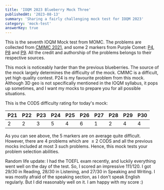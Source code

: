 ```yaml
---
title: 'IOQM 2023 Blueberry Mock Three'
publishedAt: '2023-08-13'
summary: 'Sharing a fairly challenging mock test for IOQM 2023'
category: 'mock-test'
answerKey: true
---
```


This is the seventh IOQM Mock test from MOMC. The problems are collected from [CMIMC 2021](https://cmimc.math.cmu.edu/math/past-problems/2021), and some 2 markers from Purple Comet: [P4](https://artofproblemsolving.com/community/c149h2034710p14360849), [P8](https://artofproblemsolving.com/community/c149h413865p2326184)  and [P9](https://artofproblemsolving.com/community/c149h2551970p21820935). All the credit and authorship of the problems belongs to their respective sources.

This mock is noticeably harder than the previous blueberries. The source of the mock largely determines the difficulty of the mock. CMIMC is a difficult, yet high quality contest. P24 is my favourite problem from this mock. Although 3D geo is not specifically mentioned in the IOQM syllabus, it pops up sometimes, and I want my mocks to prepare you for all possible situations.

This is the CODS difficulty rating for today's mock:

| P21 | P22 | P23 | P24 | P25 | P26 | P27 | P28 | P29 | P30 |
| ---| --- | --- | ---| ---| --- | ---| ---| --- | ---  |
| 2 | 2 | 3  | 5  |  4 | 6  |  1| 2 |  4 |  4 |

As you can see above, the 5 markers are on average quite difficult. However, there are $4$ problems which are $\leq 2$ CODS and all the previous mocks included at most $3$ such problems. Hence, this mock tests your problem selection abilities.

Random life update: I had the TOEFL exam recently, and luckily everything went well on the day of the test. So, I scored an impressive 111/120. I got 29/30 in Reading, 28/30 in Listening, and 27/30 in Speaking and Writing. I was mostly afraid of the speaking section, as I don't speak English regularly. But I did reasonably well on it. I am happy with my score :)